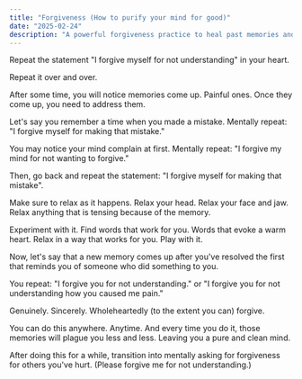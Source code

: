 ```yaml
---
title: "Forgiveness (How to purify your mind for good)"
date: "2025-02-24"
description: "A powerful forgiveness practice to heal past memories and purify your mind"
---
```


Repeat the statement "I forgive myself for not understanding" in your heart.

Repeat it over and over.

After some time, you will notice memories come up. Painful ones. Once they come up, you need to address them.

Let's say you remember a time when you made a mistake. Mentally repeat: "I forgive myself for making that mistake."

You may notice your mind complain at first. Mentally repeat: "I forgive my mind for not wanting to forgive."

Then, go back and repeat the statement: "I forgive myself for making that mistake".

Make sure to relax as it happens. Relax your head. Relax your face and jaw. Relax anything that is tensing because of the memory.

Experiment with it. Find words that work for you. Words that evoke a warm heart. Relax in a way that works for you. Play with it.

Now, let's say that a new memory comes up after you've resolved the first that reminds you of someone who did something to you.

You repeat: "I forgive you for not understanding." or "I forgive you for not understanding how you caused me pain."

Genuinely. Sincerely. Wholeheartedly (to the extent you can) forgive.

You can do this anywhere. Anytime. And every time you do it, those memories will plague you less and less. Leaving you a pure and clean mind.

After doing this for a while, transition into mentally asking for forgiveness for others you've hurt. (Please forgive me for not understanding.)